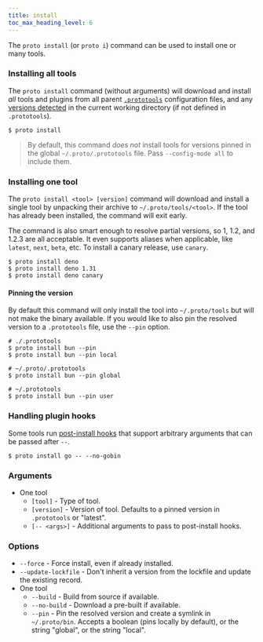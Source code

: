 ```yaml
---
title: install
toc_max_heading_level: 6
---
```



The `proto install` (or `proto i`) command can be used to install one or many tools.

### Installing all tools<VersionLabel version="0.39.0" />

The `proto install` command (without arguments) will download and install _all_ tools and plugins
from all parent [`.prototools`](../config) configuration files, and any
[versions detected](../detection) in the current working directory (if not defined in
`.prototools`).

```shell
$ proto install
```

> By default, this command _does not_ install tools for versions pinned in the global
> `~/.proto/.prototools` file. Pass `--config-mode all` to include them.

### Installing one tool

The `proto install <tool> [version]` command will download and install a single tool by unpacking
their archive to `~/.proto/tools/<tool>`. If the tool has already been installed, the command will
exit early.

The command is also smart enough to resolve partial versions, so 1, 1.2, and 1.2.3 are all
acceptable. It even supports aliases when applicable, like `latest`, `next`, `beta`, etc. To install
a canary release, use `canary`.

```shell
$ proto install deno
$ proto install deno 1.31
$ proto install deno canary
```

#### Pinning the version

By default this command will only install the tool into `~/.proto/tools` but will not make the
binary available. If you would like to also pin the resolved version to a `.prototools` file, use
the `--pin` option.

```shell
# ./.prototools
$ proto install bun --pin
$ proto install bun --pin local

# ~/.proto/.prototools
$ proto install bun --pin global

# ~/.prototools
$ proto install bun --pin user
```

### Handling plugin hooks

Some tools run [post-install hooks](../tools) that support arbitrary arguments that can be passed
after `--`.

```shell
$ proto install go -- --no-gobin
```

### Arguments

- One tool
  - `[tool]` - Type of tool.
  - `[version]` - Version of tool. Defaults to a pinned version in `.prototools` or "latest".
  - `[-- <args>]` - Additional arguments to pass to post-install hooks.

### Options

- `--force` - Force install, even if already installed.
- `--update-lockfile` - Don't inherit a version from the lockfile and update the existing record.
  <VersionLabel version="0.51.0" />
- One tool
  - `--build` - Build from source if available. <VersionLabel version="0.45.0" />
  - `--no-build` - Download a pre-built if available. <VersionLabel version="0.45.0" />
  - `--pin` - Pin the resolved version and create a symlink in `~/.proto/bin`. Accepts a boolean
    (pins locally by default), or the string "global", or the string "local".
